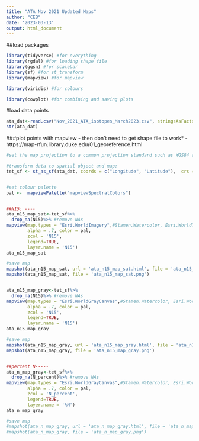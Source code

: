 ```yaml
---
title: "ATA Nov 2021 Updated Maps"
author: "CEB"
date: '2023-03-13'
output: html_document
---
```


##load packages
```r
library(tidyverse) #for everything
library(rgdal) #for loading shape file
library(ggsn) #for scalebar
library(sf) #for st_transform
library(mapview) #for mapview

library(viridis) #for colours

library(cowplot) #for combining and saving plots

```


#load data points
```r
ata_dat<-read.csv("Nov_2021_ATA_isotopes_March2023.csv", stringsAsFactors=TRUE)
str(ata_dat)

```


###plot points with mapview - then don't need to get shape file to work* - https://map-rfun.library.duke.edu/01_georeference.html
```r

#set the map projection to a common projection standard such as WGS84 via the argument crs = 4326

#transform data to spatial object and map:
tet_sf <- st_as_sf(ata_dat, coords = c("Longitude", "Latitude"),  crs = 4326)


#set colour palette
pal <-  mapviewPalette("mapviewSpectralColors")


##N15: ----
ata_n15_map_sat<-tet_sf%>%
  drop_na(N15)%>% #remove NAs
mapview(map.types = "Esri.WorldImagery",#Stamen.Watercolor, Esri.WorldTopoMap
        alpha = .7, color = pal,
        zcol = 'N15',
        legend=TRUE,
        layer.name = 'N15') 
ata_n15_map_sat

#save map
mapshot(ata_n15_map_sat, url = 'ata_n15_map_sat.html', file = 'ata_n15_map_sat.pdf')
mapshot(ata_n15_map_sat, file = 'ata_n15_map_sat.png')


ata_n15_map_gray<-tet_sf%>%
  drop_na(N15)%>% #remove NAs
mapview(map.types = "Esri.WorldGrayCanvas",#Stamen.Watercolor, Esri.WorldTopoMap
        alpha = .7, color = pal,
        zcol = 'N15',
        legend=TRUE,
        layer.name = 'N15') 
ata_n15_map_gray

#save map
mapshot(ata_n15_map_gray, url = 'ata_n15_map_gray.html', file = 'ata_n15_map_gray.pdf')
mapshot(ata_n15_map_gray, file = 'ata_n15_map_gray.png')


##percent N-----
ata_n_map_gray<-tet_sf%>%
  drop_na(N_percent)%>% #remove NAs
mapview(map.types = "Esri.WorldGrayCanvas",#Stamen.Watercolor, Esri.WorldTopoMap
        alpha = .7, color = pal,
        zcol = 'N_percent',
        legend=TRUE,
        layer.name = '%N') 
ata_n_map_gray

#save map
#mapshot(ata_n_map_gray, url = 'ata_n_map_gray.html', file = 'ata_n_map_gray.pdf')
#mapshot(ata_n_map_gray, file = 'ata_n_map_gray.png')



```